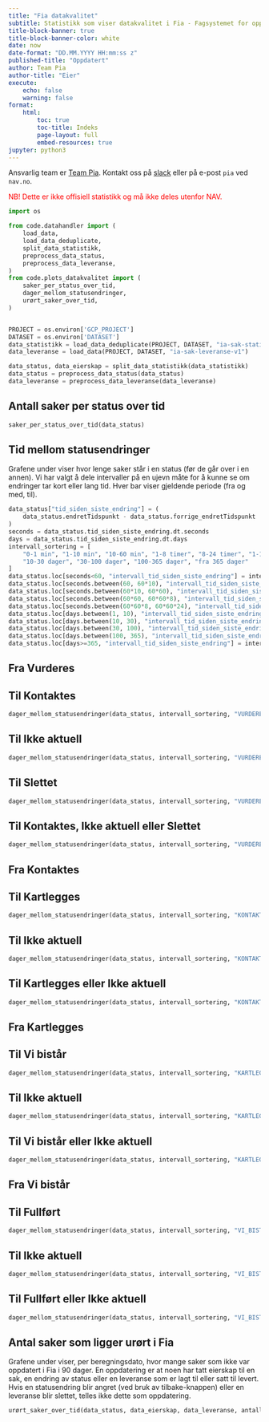 ```yaml
---
title: "Fia datakvalitet"
subtitle: Statistikk som viser datakvalitet i Fia - Fagsystemet for oppfølging av IA-oppdraget i NAV.
title-block-banner: true
title-block-banner-color: white
date: now
date-format: "DD.MM.YYYY HH:mm:ss z"
published-title: "Oppdatert"
author: Team Pia
author-title: "Eier"
execute:
    echo: false
    warning: false
format:
    html:
        toc: true
        toc-title: Indeks
        page-layout: full
        embed-resources: true
jupyter: python3
---
```


Ansvarlig team er [Team Pia](https://teamkatalog.nav.no/team/b347ac99-c382-4e5a-a1dd-532e91110e2a).
Kontakt oss på [slack](https://nav-it.slack.com/archives/C02DL347ZT2) eller på e-post `pia` ved `nav.no`.

<span style="color:red;">
NB! Dette er ikke offisiell statistikk og må ikke deles utenfor NAV.
</span>

```python
import os

from code.datahandler import (
    load_data,
    load_data_deduplicate,
    split_data_statistikk,
    preprocess_data_status,
    preprocess_data_leveranse,
)
from code.plots_datakvalitet import (
    saker_per_status_over_tid,
    dager_mellom_statusendringer,
    urørt_saker_over_tid,
)


PROJECT = os.environ['GCP_PROJECT']
DATASET = os.environ['DATASET']
data_statistikk = load_data_deduplicate(PROJECT, DATASET, "ia-sak-statistikk-v1")
data_leveranse = load_data(PROJECT, DATASET, "ia-sak-leveranse-v1")

data_status, data_eierskap = split_data_statistikk(data_statistikk)
data_status = preprocess_data_status(data_status)
data_leveranse = preprocess_data_leveranse(data_leveranse)
```


## Antall saker per status over tid
```python
saker_per_status_over_tid(data_status)
```

## Tid mellom statusendringer
Grafene under viser hvor lenge saker står i en status (før de går over i en annen).
Vi har valgt å dele intervaller på en ujevn måte for å kunne se om endringer tar kort eller lang tid.
Hver bar viser gjeldende periode (fra og med, til).

```python
data_status["tid_siden_siste_endring"] = (
    data_status.endretTidspunkt - data_status.forrige_endretTidspunkt
)
seconds = data_status.tid_siden_siste_endring.dt.seconds
days = data_status.tid_siden_siste_endring.dt.days
intervall_sortering = [
    "0-1 min", "1-10 min", "10-60 min", "1-8 timer", "8-24 timer", "1-10 dager",
    "10-30 dager", "30-100 dager", "100-365 dager", "fra 365 dager"
]
data_status.loc[seconds<60, "intervall_tid_siden_siste_endring"] = intervall_sortering[0]
data_status.loc[seconds.between(60, 60*10), "intervall_tid_siden_siste_endring"] = intervall_sortering[1]
data_status.loc[seconds.between(60*10, 60*60), "intervall_tid_siden_siste_endring"] = intervall_sortering[2]
data_status.loc[seconds.between(60*60, 60*60*8), "intervall_tid_siden_siste_endring"] = intervall_sortering[3]
data_status.loc[seconds.between(60*60*8, 60*60*24), "intervall_tid_siden_siste_endring"] = intervall_sortering[4]
data_status.loc[days.between(1, 10), "intervall_tid_siden_siste_endring"] = intervall_sortering[5]
data_status.loc[days.between(10, 30), "intervall_tid_siden_siste_endring"] = intervall_sortering[6]
data_status.loc[days.between(30, 100), "intervall_tid_siden_siste_endring"] = intervall_sortering[7]
data_status.loc[days.between(100, 365), "intervall_tid_siden_siste_endring"] = intervall_sortering[8]
data_status.loc[days>=365, "intervall_tid_siden_siste_endring"] = intervall_sortering[9]
```

::: {.panel-tabset}

## Fra Vurderes
::: {.panel-tabset}
## Til Kontaktes
```python
dager_mellom_statusendringer(data_status, intervall_sortering, "VURDERES", "KONTAKTES")
```
## Til Ikke aktuell
```python
dager_mellom_statusendringer(data_status, intervall_sortering, "VURDERES", "IKKE_AKTUELL")
```
## Til Slettet
```python
dager_mellom_statusendringer(data_status, intervall_sortering, "VURDERES", "SLETTET")
```
## Til Kontaktes, Ikke aktuell eller Slettet
```python
dager_mellom_statusendringer(data_status, intervall_sortering, "VURDERES")
```
:::

## Fra Kontaktes
::: {.panel-tabset}
## Til Kartlegges
```python
dager_mellom_statusendringer(data_status, intervall_sortering, "KONTAKTES", "KARTLEGGES")
```
## Til Ikke aktuell
```python
dager_mellom_statusendringer(data_status, intervall_sortering, "KONTAKTES", "IKKE_AKTUELL")
```
## Til Kartlegges eller Ikke aktuell
```python
dager_mellom_statusendringer(data_status, intervall_sortering, "KONTAKTES")
```
:::

## Fra Kartlegges
::: {.panel-tabset}
## Til Vi bistår
```python
dager_mellom_statusendringer(data_status, intervall_sortering, "KARTLEGGES", "VI_BISTÅR")
```
## Til Ikke aktuell
```python
dager_mellom_statusendringer(data_status, intervall_sortering, "KARTLEGGES", "IKKE_AKTUELL")
```
## Til Vi bistår eller Ikke aktuell
```python
dager_mellom_statusendringer(data_status, intervall_sortering, "KARTLEGGES")
```
:::

## Fra Vi bistår
::: {.panel-tabset}
## Til Fullført
```python
dager_mellom_statusendringer(data_status, intervall_sortering, "VI_BISTÅR", "FULLFØRT")
```
## Til Ikke aktuell
```python
dager_mellom_statusendringer(data_status, intervall_sortering, "VI_BISTÅR", "IKKE_AKTUELL")
```
## Til Fullført eller Ikke aktuell
```python
dager_mellom_statusendringer(data_status, intervall_sortering, "VI_BISTÅR")
```
:::
:::


## Antal saker som ligger urørt i Fia
Grafene under viser, per beregningsdato, hvor mange saker som ikke var oppdatert i Fia i 90 dager.
En oppdatering er at noen har tatt eierskap til en sak, en endring av status eller en leveranse som er lagt til eller satt til levert.
Hvis en statusendring blir angret (ved bruk av tilbake-knappen) eller en leveranse blir slettet, telles ikke dette som oppdatering.

```python
urørt_saker_over_tid(data_status, data_eierskap, data_leveranse, antall_dager=90)
```